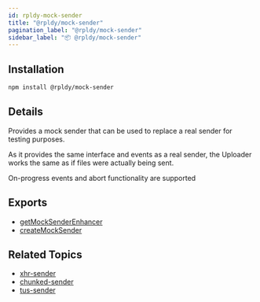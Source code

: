 ```yaml
---
id: rpldy-mock-sender
title: "@rpldy/mock-sender"
pagination_label: "@rpldy/mock-sender"
sidebar_label: "📦 @rpldy/mock-sender"
---
```


## Installation

```bash npm2yarn
npm install @rpldy/mock-sender
```

## Details

Provides a mock sender that can be used to replace a real sender for testing purposes.

As it provides the same interface and events as a real sender,
the Uploader works the same as if files were actually being sent.

On-progress events and abort functionality are supported

## Exports

* [getMockSenderEnhancer](../../api/enhancers/getMockSenderEnhancer)
* [createMockSender](../../api/senders/mockSender)

## Related Topics

* [xhr-sender](../rpldy-sender)
* [chunked-sender](../rpldy-chunked-sender)
* [tus-sender](../rpldy-tus-sender)

